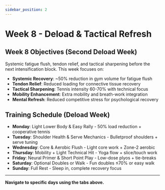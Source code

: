 ```yaml
---
sidebar_position: 2
---
```



<WorkoutNav weekNumber={8} />

# Week 8 - Deload & Tactical Refresh

## Week 8 Objectives (Second Deload Week)

Systemic fatigue flush, tendon relief, and tactical sharpening before the next intensification block. This week focuses on:

- **Systemic Recovery**: ~50% reduction in gym volume for fatigue flush
- **Tendon Relief**: Reduced loading for connective tissue recovery
- **Tactical Sharpening**: Tennis intensity 60-70% with technical focus
- **Mobility Enhancement**: Extra mobility and breath-work integration
- **Mental Refresh**: Reduced competitive stress for psychological recovery

## Training Schedule (Deload Week)

- **Monday**: Light Lower Body & Easy Rally - 50% load reduction + cooperative tennis
- **Tuesday**: Shoulder Health & Serve Mechanics - Bulletproof shoulders + serve tuning
- **Wednesday**: Core & Aerobic Flush - Light core work + Zone-2 aerobic
- **Thursday**: Mobility + Light Technical Hit - Yoga flow + slice/touch work  
- **Friday**: Neural Primer & Short Point Play - Low-dose plyos + tie-breaks
- **Saturday**: Optional Doubles or Walk - Fun doubles ≤70% or easy walk
- **Sunday**: Full Rest - Sleep in, complete recovery focus

---

**Navigate to specific days using the tabs above.**
